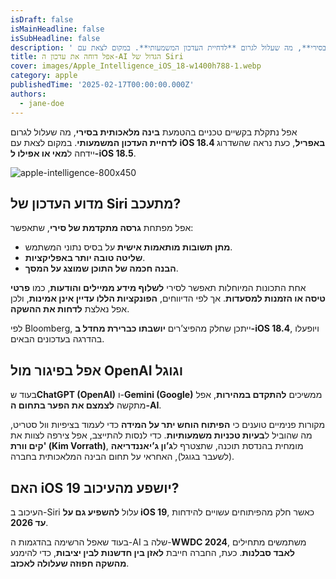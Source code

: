 ```yaml
---
isDraft: false
isMainHeadline: false
isSubHeadline: false
description: ' אפל נתקלת בקשיים טכניים בהטמעת **בינה מלאכותית בסירי**, מה שעלול לגרום **לדחיית העדכון המשמעותי**. במקום לצאת עם **iOS 18.4 באפריל**, כעת נ'
title: אפל דוחה את עדכון ה-AI הגדול של Siri
cover: images/Apple_Intelligence_iOS_18-w1400h788-1.webp
category: apple
publishedTime: '2025-02-17T00:00:00.000Z'
authors:
  - jane-doe
---
```


אפל נתקלת בקשיים טכניים בהטמעת **בינה מלאכותית בסירי**, מה שעלול לגרום **לדחיית העדכון המשמעותי**. במקום לצאת עם **iOS 18.4 באפריל**, כעת נראה שהשדרוג יידחה ל**מאי או אפילו ל-iOS 18.5**.

![apple-intelligence-800x450](images/apple-intelligence-800x450-1.webp)

## **מדוע העדכון של Siri מתעכב?**

אפל מפתחת **גרסה מתקדמת של סירי**, שתאפשר:

- **מתן תשובות מותאמות אישית** על בסיס נתוני המשתמש.
- **שליטה טובה יותר באפליקציות**.
- **הבנה חכמה של התוכן שמוצג על המסך**.

אחת התכונות המיוחלות תאפשר לסירי **לשלוף מידע ממיילים והודעות**, כמו **פרטי טיסה או הזמנות למסעדות**. אך לפי הדיווחים, **הפונקציות הללו עדיין אינן אמינות**, ולכן אפל נאלצת **לדחות את ההשקה**.

לפי Bloomberg, ייתכן שחלק מהפיצ’רים **יושבתו כברירת מחדל ב-iOS 18.4**, ויופעלו בהדרגה בעדכונים הבאים.

## **אפל בפיגור מול OpenAI וגוגל**

בעוד ש**ChatGPT (OpenAI)** ו-**Gemini (Google)** ממשיכים **להתקדם במהירות**, אפל מתקשה **לצמצם את הפער בתחום ה-AI**.

מקורות פנימיים טוענים כי **הפיתוח הוחש יתר על המידה** כדי לעמוד בציפיות וול סטריט, מה שהוביל ל**בעיות טכניות משמעותיות**. כדי לנסות להתייצב, אפל צירפה לצוות את **קים וורת' (Kim Vorrath)**, מומחית בהנדסת תוכנה, שתצטרף ל**ג’ון ג’יאננדריאה** (לשעבר בגוגל), האחראי על תחום הבינה המלאכותית בחברה.

## **האם iOS 19 יושפע מהעיכוב?**

העיכוב ב-Siri עלול **להשפיע גם על iOS 19**, כאשר חלק מהפיתוחים עשויים להידחות **עד 2026**.

בעוד שאפל הרשימה בהדגמות ה-AI שלה ב-**WWDC 2024**, משתמשים מתחילים **לאבד סבלנות**. כעת, החברה חייבת **לאזן בין חדשנות לבין יציבות**, כדי להימנע **מהשקה חפוזה שעלולה לאכזב**.
